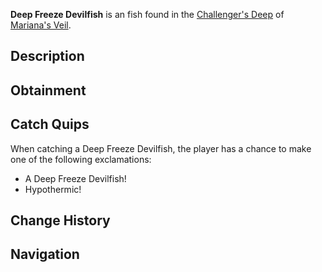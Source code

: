 {{FishInfobox
|image          = Deep Freeze Devilfish.png
|rarity         = Unusual
|sea            = First Sea
|location       = [[Challenger's Deep]]
|sublocation    = 
|sources        = Fishing Rod
|radar_location = 
|xp             = 250
|weather        = Rain
|time           = 
|season         = Autumn
|bait           = Squid
|base_weight    = 19
|base_value     = 300
|weight_range   = 10
|base_chance    = 20
|base_resil     = 65
}}
'''Deep Freeze Devilfish''' is an {{Rarity|Unusual}} fish found in the [[Challenger's Deep]] of [[Mariana's Veil]].

== Description ==
{{Description|A devilish fish with icy spines that can freeze anything it touches.|Bestiary Entry}}

== Obtainment ==
{{Description|Prefers cold waters, especially during storms.|Bestiary Hint}}
{{Fish Availability|
Mariana's Veil/Challenger's Deep
|top_rods      = 
Krampus's Rod\483853.55\286934.8;
Magma Rod\466792.2\276827.48;
Plastic Rod\462152.18\348530.28;
Rapid Rod\395074.75\339664.27;
Firefly Rod\383595.32\329919.05;
Training Rod\361685.65\312243.85;
Buddy Bond Rod\343313.05\287714.28;
Fast Rod\375879.24\354714.61;
Fischer's Rod\293487.19\316070.24;
Trident Rod\340802.74\258872.35;
Free Spirit Rod\334039.46\256970.96;
Ethereal Prism Rod\307029.3\223549.49;
No-Life Rod\300619.22\228253.57;
Seraphic Rod\286470.95\211646.75;
Challenger's Rod\278200.71\211247.52;
Rod Of The Forgotten Fang\275267.56\209161.08;
Zeus Rod\271772.39\206366.55;
Rod Of The Exalted One\268759.71\204240.16;
Rod Of The Depths\268386.4\203795.17;
Verdant Shear Rod\267795.67\211265.71;
Blazebringer Rod\265537.77\211140.1;
Volcanic Rod\255996.79\200626.02;
Depthseeker Rod\253321.89\198529.68;
Avalanche Rod\229618.83\191432.11;
Steady Rod\121682.46\107499.72
|recommended   = Training Rod
}}

== Catch Quips ==
When catching a Deep Freeze Devilfish, the player has a chance to make one of the following exclamations:
* A Deep Freeze Devilfish!
* Hypothermic!

== Change History ==
{{Change History|{{subst:Current Version}}}}

== Navigation ==
{{Fish Navbox|Challenger's Deep}}